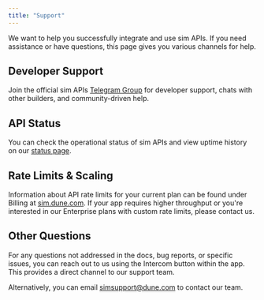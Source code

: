 ```yaml
---
title: "Support"
---
```


We want to help you successfully integrate and use sim APIs.
If you need assistance or have questions, this page gives you various channels for help.

## Developer Support

Join the official sim APIs [Telegram Group](https://t.me/+nvyoX5xyxNwyNjU0) for developer support, chats with other builders, and community-driven help.

<Card title="Telegram" icon="telegram" iconType="regular" horizontal href="https://t.me/+nvyoX5xyxNwyNjU0">
  
</Card>

## API Status

You can check the operational status of sim APIs and view uptime history on our [status page](https://status.sim.dune.com/).

## Rate Limits & Scaling

Information about API rate limits for your current plan can be found under Billing at [sim.dune.com](https://sim.dune.com).
If your app requires higher throughput or you're interested in our Enterprise plans with custom rate limits, please contact us.

## Other Questions

For any questions not addressed in the docs, bug reports, or specific issues, you can reach out to us using the Intercom button within the app. This provides a direct channel to our support team.

Alternatively, you can email [simsupport@dune.com](mailto:simsupport@dune.com) to contact our team.

<Card title="Support Email" icon="envelope" horizontal href="mailto:simsupport@dune.com">
  
</Card>

